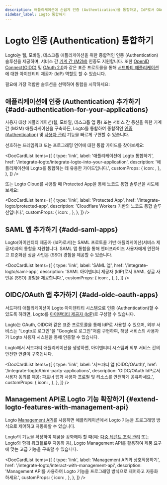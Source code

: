 ```yaml
---
description: 애플리케이션에 손쉽게 인증 (Authentication)을 통합하고, IdP로서 OAuth 앱을 인가 (Authorization)하며, 인증 API를 활용하고, 연합 아이덴티티를 모두 사용할 수 있습니다.
sidebar_label: Logto 통합하기
---
```



# Logto 인증 (Authentication) 통합하기

Logto는 웹, 모바일, 데스크톱 애플리케이션을 위한 종합적인 인증 (Authentication) 솔루션을 제공하며, 서비스 간 [기계 간 (M2M)](/quick-starts/m2m) 인증도 지원합니다. 또한 [OpenID Connect(OIDC)](https://auth.wiki/openid-connect) 및 [OAuth 2.0](https://auth.wiki/oauth-2.0)과 같은 표준 프로토콜을 통해 [서드파티 애플리케이션](/integrate-logto/third-party-applications)에 대한 아이덴티티 제공자 (IdP) 역할도 할 수 있습니다.

필요에 가장 적합한 솔루션을 선택하여 통합을 시작하세요:

## 애플리케이션에 인증 (Authentication) 추가하기 \{#add-authentication-for-your-applications}

사용자 대상 애플리케이션(웹, 모바일, 데스크톱 앱 등) 또는 서비스 간 통신을 위한 기계 간 (M2M) 애플리케이션을 구축하든, Logto를 통합하여 종합적인 [인증 (Authentication)](/end-user-flows) 및 [사용자 관리](/user-management) 기능을 빠르게 구현할 수 있습니다.

선호하는 프레임워크 또는 프로그래밍 언어에 대한 통합 가이드를 찾아보세요:

<DocCardList
  items={[
    {
      type: 'link',
      label: '애플리케이션에 Logto 통합하기',
      href: '/integrate-logto/integrate-logto-into-your-application',
      description: '애플리케이션에 Logto를 통합하는 데 유용한 가이드입니다.',
      customProps: {
        icon: <GuidesIcon />,
      },
    },
  ]}
/>

또는 Logto Cloud를 사용할 때 Protected App을 통해 노코드 통합 솔루션을 시도해보세요:

<DocCardList
  items={[
    {
      type: 'link',
      label: 'Protected App',
      href: '/integrate-logto/protected-app',
      description: 'Cloudflare Workers 기반의 노코드 통합 솔루션입니다.',
      customProps: {
        icon: <ProtectedAppIcon />,
      },
    },
  ]}
/>

## SAML 앱 추가하기 \{#add-saml-apps}

Logto(아이덴티티 제공자 (IdP)로서)는 SAML 프로토콜 기반 애플리케이션(서비스 제공자)과의 통합을 지원합니다. SAML 앱 통합을 통해 엔터프라이즈 사용자에게 안전하고 표준화된 싱글 사인온 (SSO) 경험을 제공할 수 있습니다.

<DocCardList
  items={[
    {
      type: 'link',
      label: 'SAML 앱',
      href: '/integrate-logto/saml-app',
      description: 'SAML 아이덴티티 제공자 (IdP)로서 SAML 싱글 사인온 (SSO) 경험을 제공합니다.',
      customProps: {
        icon: <IntegrateIcon width={20} height={20} />,
      },
    },
  ]}
/>

## OIDC/OAuth 앱 추가하기 \{#add-oidc-oauth-apps}

서드파티 애플리케이션이 Logto 아이덴티티 시스템으로 인증 (Authentication)할 수 있도록 하려면, Logto를 [아이덴티티 제공자 (IdP)](https://auth.wiki/identity-provider)로 구성할 수 있습니다.

Logto는 OAuth, OIDC와 같은 표준 프로토콜을 통해 IdP로 사용할 수 있으며, 외부 서비스는 "Logto로 로그인"을 "Google로 로그인"처럼 구현하여, 해당 서비스의 사용자가 Logto 사용자 시스템을 통해 인증할 수 있습니다.

Logto에서 서드파티 애플리케이션을 생성하면, 아이덴티티 시스템과 외부 서비스 간의 안전한 연결이 구축됩니다.

<DocCardList
  items={[
    {
      type: 'link',
      label: '서드파티 앱 (OIDC/OAuth)',
      href: '/integrate-logto/third-party-applications',
      description:
        'OIDC/OAuth IdP로서 사용자 동의를 제공: 파트너 앱과 사용자 프로필 및 리소스를 안전하게 공유하세요.',
      customProps: {
        icon: <IntegrateIcon width={20} height={20} />,
      },
    },
  ]}
/>

## Management API로 Logto 기능 확장하기 \{#extend-logto-features-with-management-api}

Logto [Management API](https://openapi.logto.io/)를 사용하면 애플리케이션에서 Logto 기능을 프로그래밍 방식으로 제어하고 자동화할 수 있습니다.

Logto의 기능을 확장하여 제품을 강화해야 할 때(예: [다중 테넌트 조직 관리](/organizations) 또는 Logto와 함께 워크플로우 자동화 등), Logto Management API를 활용하여 제품 요구에 맞는 고급 기능을 구축할 수 있습니다.

<DocCardList
  items={[
    {
      type: 'link',
      label: 'Management API와 상호작용하기',
      href: '/integrate-logto/interact-with-management-api',
      description:
        'Management API를 사용하여 Logto 기능을 프로그래밍 방식으로 제어하고 자동화하세요.',
      customProps: {
        icon: <CloudConnectionIcon />,
      },
    },
  ]}
/>
